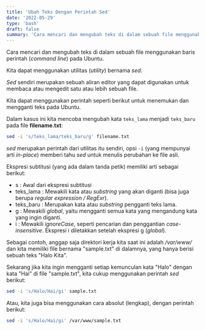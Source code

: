 ```yaml
---
title: 'Ubah Teks Dengan Perintah Sed'
date: '2022-05-29'
type: 'bash'
draft: false
summary: 'Cara mencari dan mengubah teks di dalam sebuah file menggunakan perintah (command line) pada Ubuntu'
---
```


Cara mencari dan mengubah teks di dalam sebuah file menggunakan baris perintah (_command line_) pada Ubuntu.

Kita dapat menggunakan utilitas (_utility_) bernama _sed_.

_Sed_ sendiri merupakan sebuah aliran editor yang dapat digunakan untuk membaca atau mengedit satu atau lebih sebuah file.

Kita dapat menggunakan perintah seperti berikut untuk menemukan dan mengganti teks pada Ubuntu.

Dalam kasus ini kita mencoba mengubah kata `teks_lama` menjadi `teks_baru` pada file **filename.txt**:

```bash
sed -i 's/teks_lama/teks_baru/g' filename.txt   
```

_sed_ merupakan perintah dari utilitas itu sendiri,
opsi `-i` (yang mempunyai arti _in-place_) memberi tahu _sed_ untuk menulis perubahan ke file asli.

Ekspresi subtitusi (yang ada dalam tanda petik) memiliki arti sebagai berikut:
- s : Awal dari ekspresi subtitusi
- teks_lama : Mewakili kata atau _substring_ yang akan diganti (bisa juga berupa _regular expression / RegExr_).
- teks_baru : Merupakan kata atau _substring_ pengganti teks lama.
- g : Mewakili _global_, yaitu mengganti semua kata yang mengandung kata yang ingin diganti.
- i : Mewakili _ignoreCase_, seperti pencarian dan penggantian _case-insensitive_. Ekspresi i diletakkan setelah ekspresi g (_global_).

Sebagai contoh, anggap saja direktori kerja kita saat ini adalah _/var/www/_ dan kita memiliki file bernama "sample.txt" di dalamnya, yang hanya berisi sebuah teks "Halo Kita".

Sekarang jika kita ingin mengganti setiap kemunculan kata "Halo" dengan kata "Hai" di file "sample.txt", kita cukup menggunakan perintah _sed_ berikut:

```bash
sed -i 's/Halo/Hai/gi' sample.txt   
```

Atau, kita juga bisa menggunakan cara absolut (lengkap), dengan perintah berikut:

```bash
sed -i 's/Halo/Hai/gi' /var/www/sample.txt  
```